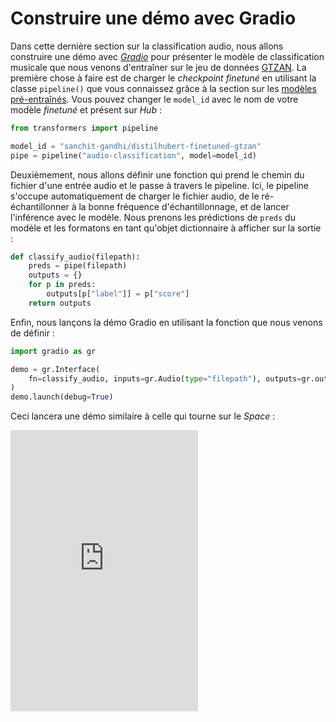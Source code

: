 # Construire une démo avec Gradio

Dans cette dernière section sur la classification audio, nous allons construire une démo avec [*Gradio*](https://gradio.app) pour présenter le modèle de classification musicale que nous venons d'entraîner sur le jeu de données [GTZAN](https://huggingface.co/datasets/marsyas/gtzan). 
La première chose à faire est de charger le *checkpoint* *finetuné* en utilisant la classe `pipeline()` que vous connaissez grâce à la section sur les [modèles pré-entraînés](classification_models). Vous pouvez changer le `model_id` avec le nom de votre modèle *finetuné* et présent sur *Hub* :

```python
from transformers import pipeline

model_id = "sanchit-gandhi/distilhubert-finetuned-gtzan"
pipe = pipeline("audio-classification", model=model_id)
```

Deuxièmement, nous allons définir une fonction qui prend le chemin du fichier d'une entrée audio et le passe à travers le pipeline. 
Ici, le pipeline s'occupe automatiquement de charger le fichier audio, de le ré-échantillonner à la bonne fréquence d'échantillonnage, et de lancer l'inférence avec le modèle. 
Nous prenons les prédictions de `preds` du modèle et les formatons en tant qu'objet dictionnaire à afficher sur la sortie :

```python
def classify_audio(filepath):
    preds = pipe(filepath)
    outputs = {}
    for p in preds:
        outputs[p["label"]] = p["score"]
    return outputs
```

Enfin, nous lançons la démo Gradio en utilisant la fonction que nous venons de définir :

```python
import gradio as gr

demo = gr.Interface(
    fn=classify_audio, inputs=gr.Audio(type="filepath"), outputs=gr.outputs.Label()
)
demo.launch(debug=True)
```

Ceci lancera une démo similaire à celle qui tourne sur le *Space* :

<iframe src="https://course-demos-song-classifier.hf.space" frameBorder="0" height="450" title="Gradio app" class="container p-0 flex-grow space-iframe" allow="accelerometer; ambient-light-sensor; autoplay; battery; camera; document-domain; encrypted-media; fullscreen; geolocation; gyroscope; layout-animations; legacy-image-formats; magnetometer; microphone; midi; oversized-images; payment; picture-in-picture; publickey-credentials-get; sync-xhr; usb; vr ; wake-lock; xr-spatial-tracking" sandbox="allow-forms allow-modals allow-popups allow-popups-to-escape-sandbox allow-same-origin allow-scripts allow-downloads"></iframe>